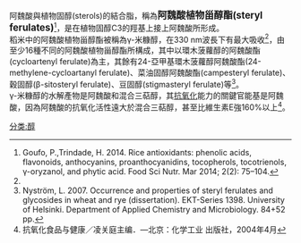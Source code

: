 阿魏酸與植物固醇(sterols)的結合脂，稱為<big>'''阿魏酸植物甾醇酯(steryl ferulates)'''</big><ref name="#1">Goufo, P.,Trindade, H. 2014. Rice antioxidants: phenolic acids, flavonoids, anthocyanins, proanthocyanidins, tocopherols, tocotrienols, γ-oryzanol, and phytic acid. Food Sci Nutr. Mar 2014; 2(2): 75–104.</ref>，是在植物固醇C3的羥基上接上阿魏酸所形成。
<br />
稻米中的阿魏酸植物甾醇酯被稱為γ-米糠醇，在330 nm波長下有最大吸收<ref name="#1"/>，由至少16種不同的阿魏酸植物甾醇酯所構成，其中以環木菠蘿醇的阿魏酸酯(cycloartenyl ferulate)為主，其餘有24-亞甲基環木菠蘿醇阿魏酸酯(24-methylene-cycloartanyl ferulate)、菜油固醇阿魏酸酯(campesteryl ferulate)、穀固醇(β-sitosteryl ferulate)、豆固醇(stigmasteryl ferulate)等<ref>Nyström, L. 2007. Occurrence and properties of steryl ferulates and glycosides in wheat and rye (dissertation). EKT-Series 1398. University of Helsinki. Department of Applied Chemistry and Microbiology. 84+52 pp.</ref>。
<br />
γ-米糠醇的水解產物是阿魏酸和混合三萜醇，其[[抗氧化|抗氧化]]能力的關鍵官能基是阿魏酸，因為阿魏酸的抗氧化活性遠大於混合三萜醇，甚至比維生素E強160%以上<ref>抗氧化食品与健康／凌关庭主编．—北京：化学工业 出版社，2004年4月</ref>。

[[分类:醇|分类:醇]]